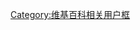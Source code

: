 {{Userbox
  |border-c = #bbb
  |border-s = 1
  |id-c     = #6f8
  |id-s     = 12
  |id-fc    = #003399
  |id       = [[File:BDD2pdag simple.svg|x42px]]
  |info-s   = 10
  |info-c   = #f6f6f6
  |info     = 這個用戶補善{{c|维基百科方针与指引|方針指引}}及組織[[Wikipedia:頁面分類|頁面分類]]結構。
  |usercategory =維基建構士
  |nocat={{{nocat|}}}
}}<noinclude>[[Category:维基百科相关用户框]]</noinclude>